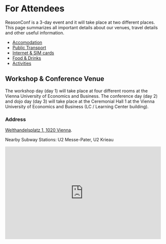 # For Attendees

ReasonConf is a 3-day event and it will take place at two different
places. This page summarizes all important details about our venues,
travel details and other useful information.

- [Accomodation](/attendees/accomodation)
- [Public Transport](/attendees/transport)
- [Internet & SIM cards](/attendees/internet)
- [Food & Drinks](/attendees/food)
- [Activities](/attendees/activities)

## Workshop & Conference Venue

The workshop day (day 1) will take place at four different rooms at
the Vienna University of Economics and Business. The conference day
(day 2) and dojo day (day 3) will take place at the Ceremonial Hall 1
at the Vienna University of Economics and Business (LC / Learning Center building).

### Address

[Welthandelsplatz 1, 1020 Vienna](maps://?q=Welthandelsplatz+1+1020+Vienna). 

Nearby Subway Stations: <span class="subway subway-u2">U2</span> Messe-Pater, <span class="subway subway-u2">U2</span> Krieau

<div className="grid--full">
<iframe
  height="300"
  width="100%"
  frameborder="0"
  src="https://www.google.com/maps/embed/v1/place?q=Universit%C3%A4tsbibliothek%20der%20Wirtschaftsuniversit%C3%A4t%20Wien&key=AIzaSyDoRypIIXOZYLExH-dx-xpi_dhpxtCnwo0"
/>
</div>

### Venue Routing

- Conference & Dojo: [Ceremonial Hall 1](https://campus.wu.ac.at/en/?campus=1&startstr=Underground%20station%20Messe%20Prater&endstr=LC.0.100%20Ceremonial%20hall%201&type=0#map)
- Reason & GraphQL Workshop: [AD.0.091 Conference room 4](https://campus.wu.ac.at/en/?campus=1&startstr=Underground%20station%20Messe%20Prater&endstr=AD.0.091%20Conference%20room%204&type=0)
- Beginner Reason & ReasonReact Workshop: [AD.0.114 Conference room 1](https://campus.wu.ac.at/en/?campus=1&startstr=Underground%20station%20Messe%20Prater&endstr=AD.0.114%20Conference%20room%201&type=0)
- Advanced ReasonReact Workshop: [TC.0.58 TC Hall](https://campus.wu.ac.at/en/?campus=1&startstr=Underground%20station%20Messe%20Prater&endstr=TC.0.58%20TC%20Hall&type=0)
- OCaml Workshop: [TC.3.07 Room](https://campus.wu.ac.at/en/?campus=1&startstr=Underground%20station%20Messe%20Prater&endstr=TC.3.07&type=0)


### Journey to the Venue

**FROM:** Airport Vienna (train station) /  **TO:** [Messe-Prater](https://goo.gl/maps/bYq8Ewidw3q) <span class="subway subway-u2">U2</span>

**Note:** Try to avoid CAT trains, since they are 5 times more expensive and are only 5-8 min faster. It’s also a private company, tickets won’t be accepted by the public train service (= ÖBB) and vice versa.
- Go to the train station located at the airport

- Find a red ÖBB ticket machine or use the ÖBB app
([iOS](https://itunes.apple.com/at/app/%C3%B6bb/id1041401604?l=en&mt=8) /
[Android](https://play.google.com/store/apps/details?id=at.oebb.ts&hl=en)) for the ticket

- Buy a ticket to **Wien Messe-Prater** (4,2 EUR)
- Check the monitors, the ÖBB app or follow this [Maps
link](https://www.google.at/maps/dir/Vienna+International+Airport+(VIE),+Wien-Flughafen,+1300+Schwechat/Wien+Hbf.,+Vienna/@48.1510338,16.4352152,13z/data=!3m1!4b1!4m19!4m18!1m5!1m1!1s0x476c55ab471abe9b:0x247a52108dd29b4b!2m2!1d16.5665751!2d48.1158333!1m5!1m1!1s0x476da9d6eb3d6139:0x337179155e1ad330!2m2!1d16.3746088!2d48.1859545!2m4!4e2!5e1!5e2!5e3!3e3)
to find a train to **Wien Hbf (Central Station)**
- From Wien Hbf, take a <span class="subway subway-u1"> U1 </span> metro (direction Leopoldau) to **Wien Praterstern Bf** (6 stops)
- From Wien Praterstern, find the <span class="subway subway-u2">U2</span> metro (direction Wien Aspernstraße) to **Messe-Prater**
(1 stop)
- From Messe-Prater it's a [7 min walk](https://www.google.at/maps/dir/Messe-Prater+U,+Vienna/Geb%C3%A4ude+LC,+Welthandelsplatz,+Vienna/@48.2154573,16.4038268,17z/data=!3m1!4b1!4m19!4m18!1m5!1m1!1s0x476d071a47b94951:0xabb841058d5d63d6!2m2!1d16.4037671!2d48.2176816!1m5!1m1!1s0x476d0717b8f5b68f:0x6d67c807fd9ab214!2m2!1d16.4084665!2d48.2134275!2m4!4e2!5e1!5e2!5e3!3e3) to the
conference venue (LC building)

## After Party

The party will take place at [Kolariks
Luftburg](https://goo.gl/maps/Pnh2tjNJgtC2) and is close to the venue ([7 min
walk](https://www.google.at/maps/dir/''/Kolariks+Luftburg,+Prater+128,+1020+Wien/@48.2132187,16.405072,17z/data=!4m14!4m13!1m5!1m1!1s0x0:0xf856f023c1e031c4!2m2!1d16.4089236!2d48.2137796!1m5!1m1!1s0x476d0716d5e2df85:0x5f2720405b0a6139!2m2!1d16.4035807!2d48.2132759!3e3)).
We will leave as a group shortly after the closer on Day 1, feel free to join us!

**Make sure you don't forget the drink voucher you received with your badge for
a free beverage (sponsored by our lovely Gold Sponsor Jane Street). The voucher
covers light drinks (beer, wine, non-alcoholic, other bottled drinks) but no cocktails!**

